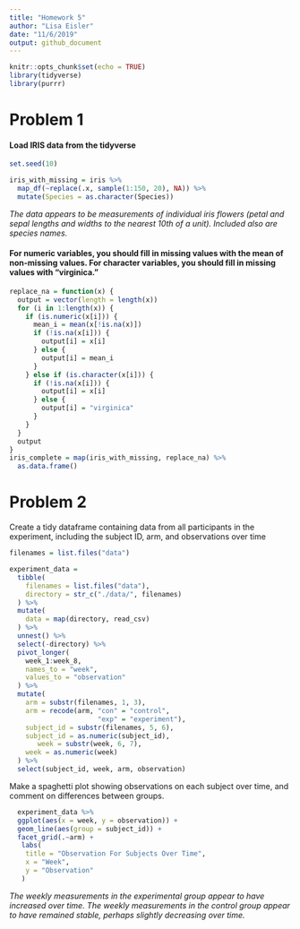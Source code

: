 ```yaml
---
title: "Homework 5"
author: "Lisa Eisler"
date: "11/6/2019"
output: github_document
---
```


```r
knitr::opts_chunk$set(echo = TRUE)
library(tidyverse)
library(purrr)
```


# Problem 1

#### Load IRIS data from the tidyverse

```r
set.seed(10)

iris_with_missing = iris %>% 
  map_df(~replace(.x, sample(1:150, 20), NA)) %>%
  mutate(Species = as.character(Species))
```

*The data appears to be measurements of individual iris flowers (petal and sepal lengths and widths to the nearest 10th of a unit). Included also are species names.*

#### For numeric variables, you should fill in missing values with the mean of non-missing values. For character variables, you should fill in missing values with "virginica."

```r
replace_na = function(x) {
  output = vector(length = length(x))
  for (i in 1:length(x)) {
    if (is.numeric(x[i])) {
      mean_i = mean(x[!is.na(x)])
      if (!is.na(x[i])) {
        output[i] = x[i]
      } else {
        output[i] = mean_i
      }
    } else if (is.character(x[i])) {
      if (!is.na(x[i])) {
        output[i] = x[i]
      } else {
        output[i] = "virginica"
      }
    }
  }
  output
}
iris_complete = map(iris_with_missing, replace_na) %>%
  as.data.frame()
```


# Problem 2

Create a tidy dataframe containing data from all participants in the experiment, including the subject ID, arm, and observations over time

```r
filenames = list.files("data")

experiment_data = 
  tibble(
    filenames = list.files("data"),
    directory = str_c("./data/", filenames)
  ) %>% 
  mutate(
    data = map(directory, read_csv)
  ) %>%
  unnest() %>% 
  select(-directory) %>% 
  pivot_longer(
    week_1:week_8,
    names_to = "week",
    values_to = "observation"
  ) %>% 
  mutate(
    arm = substr(filenames, 1, 3),
    arm = recode(arm, "con" = "control",
                      "exp" = "experiment"),
    subject_id = substr(filenames, 5, 6),
    subject_id = as.numeric(subject_id),
       week = substr(week, 6, 7),
    week = as.numeric(week)
  ) %>% 
  select(subject_id, week, arm, observation)
```

Make a spaghetti plot showing observations on each subject over time, and comment on differences between groups.

```r
  experiment_data %>% 
  ggplot(aes(x = week, y = observation)) + 
  geom_line(aes(group = subject_id)) + 
  facet_grid(.~arm) +
   labs(
    title = "Observation For Subjects Over Time",
    x = "Week",
    y = "Observation"
   )
```

*The weekly measurements in the experimental group appear to have increased over time.  The weekly measurements in the control group appear to have remained stable, perhaps slightly decreasing over time.*